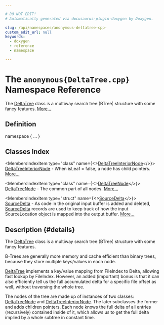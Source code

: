 ```yaml
---

# DO NOT EDIT!
# Automatically generated via docusaurus-plugin-doxygen by Doxygen.

slug: /api/namespaces/anonymous-deltatree-cpp-
custom_edit_url: null
keywords:
  - doxygen
  - reference
  - namespace

---
```





# The `anonymous{DeltaTree.cpp}` Namespace Reference

<DoxygenPage pluginConfig={pluginConfig}>

The <a href="/docs/api/classes/llvm/deltatree">DeltaTree</a> class is a multiway search tree (BTree) structure with some fancy features. <a href="#details">More...</a>

## Definition

<CodeBlock>namespace &#123; ... &#125;</CodeBlock>

## Classes Index

<MembersIndex>

<MembersIndexItem
  type="class"
  name={<><a href="/docs/api/classes/anonymous-namespace-deltatree-cpp-/deltatreeinteriornode">DeltaTreeInteriorNode</a></>}>
<a href="/docs/api/classes/anonymous-namespace-deltatree-cpp-/deltatreeinteriornode">DeltaTreeInteriorNode</a> - When isLeaf = false, a node has child pointers. <a href="/docs/api/classes/anonymous-namespace-deltatree-cpp-/deltatreeinteriornode/#details">More...</a>
</MembersIndexItem>

<MembersIndexItem
  type="class"
  name={<><a href="/docs/api/classes/anonymous-namespace-deltatree-cpp-/deltatreenode">DeltaTreeNode</a></>}>
<a href="/docs/api/classes/anonymous-namespace-deltatree-cpp-/deltatreenode">DeltaTreeNode</a> - The common part of all nodes. <a href="/docs/api/classes/anonymous-namespace-deltatree-cpp-/deltatreenode/#details">More...</a>
</MembersIndexItem>

<MembersIndexItem
  type="struct"
  name={<><a href="/docs/api/structs/anonymous-namespace-deltatree-cpp-/sourcedelta">SourceDelta</a></>}>
<a href="/docs/api/structs/anonymous-namespace-deltatree-cpp-/sourcedelta">SourceDelta</a> - As code in the original input buffer is added and deleted, <a href="/docs/api/structs/anonymous-namespace-deltatree-cpp-/sourcedelta">SourceDelta</a> records are used to keep track of how the input SourceLocation object is mapped into the output buffer. <a href="/docs/api/structs/anonymous-namespace-deltatree-cpp-/sourcedelta/#details">More...</a>
</MembersIndexItem>

</MembersIndex>

## Description {#details}

The <a href="/docs/api/classes/llvm/deltatree">DeltaTree</a> class is a multiway search tree (BTree) structure with some fancy features.

B-Trees are generally more memory and cache efficient than binary trees, because they store multiple keys/values in each node.

<a href="/docs/api/classes/llvm/deltatree">DeltaTree</a> implements a key/value mapping from FileIndex to Delta, allowing fast lookup by FileIndex. However, an added (important) bonus is that it can also efficiently tell us the full accumulated delta for a specific file offset as well, without traversing the whole tree.

The nodes of the tree are made up of instances of two classes: <a href="/docs/api/classes/anonymous-namespace-deltatree-cpp-/deltatreenode">DeltaTreeNode</a> and <a href="/docs/api/classes/anonymous-namespace-deltatree-cpp-/deltatreeinteriornode">DeltaTreeInteriorNode</a>. The later subclasses the former and adds children pointers. Each node knows the full delta of all entries (recursively) contained inside of it, which allows us to get the full delta implied by a whole subtree in constant time.

</DoxygenPage>
